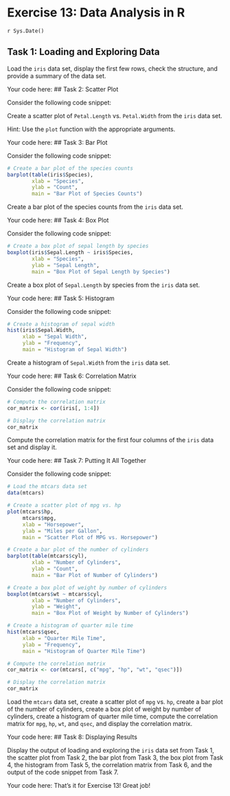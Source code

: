 # Exercise 13: Data Analysis in R
`r Sys.Date()`


## Task 1: Loading and Exploring Data


Load the `iris` data set, display the first few rows, check the structure,
and provide a summary of the data set.

Your code here:
## Task 2: Scatter Plot

Consider the following code snippet:


Create a scatter plot of `Petal.Length` vs. `Petal.Width` from the `iris`
data set.

Hint: Use the `plot` function with the appropriate arguments.

Your code here:
## Task 3: Bar Plot

Consider the following code snippet:

```r
# Create a bar plot of the species counts
barplot(table(iris$Species),
        xlab = "Species",
        ylab = "Count",
        main = "Bar Plot of Species Counts")
```

Create a bar plot of the species counts from the `iris` data set.

Your code here:
## Task 4: Box Plot

Consider the following code snippet:

```r
# Create a box plot of sepal length by species
boxplot(iris$Sepal.Length ~ iris$Species,
        xlab = "Species",
        ylab = "Sepal Length",
        main = "Box Plot of Sepal Length by Species")
```

Create a box plot of `Sepal.Length` by species from the `iris` data set.

Your code here:
## Task 5: Histogram

Consider the following code snippet:

```r
# Create a histogram of sepal width
hist(iris$Sepal.Width,
     xlab = "Sepal Width",
     ylab = "Frequency",
     main = "Histogram of Sepal Width")
```

Create a histogram of `Sepal.Width` from the `iris` data set.

Your code here:
## Task 6: Correlation Matrix

Consider the following code snippet:

```r
# Compute the correlation matrix
cor_matrix <- cor(iris[, 1:4])

# Display the correlation matrix
cor_matrix
```

Compute the correlation matrix for the first four columns of the `iris` data
set and display it.

Your code here:
## Task 7: Putting It All Together

Consider the following code snippet:

```r
# Load the mtcars data set
data(mtcars)

# Create a scatter plot of mpg vs. hp
plot(mtcars$hp,
     mtcars$mpg,
     xlab = "Horsepower",
     ylab = "Miles per Gallon",
     main = "Scatter Plot of MPG vs. Horsepower")

# Create a bar plot of the number of cylinders
barplot(table(mtcars$cyl),
        xlab = "Number of Cylinders",
        ylab = "Count",
        main = "Bar Plot of Number of Cylinders")

# Create a box plot of weight by number of cylinders
boxplot(mtcars$wt ~ mtcars$cyl,
        xlab = "Number of Cylinders",
        ylab = "Weight",
        main = "Box Plot of Weight by Number of Cylinders")

# Create a histogram of quarter mile time
hist(mtcars$qsec,
     xlab = "Quarter Mile Time",
     ylab = "Frequency",
     main = "Histogram of Quarter Mile Time")

# Compute the correlation matrix
cor_matrix <- cor(mtcars[, c("mpg", "hp", "wt", "qsec")])

# Display the correlation matrix
cor_matrix
```

Load the `mtcars` data set, create a scatter plot of `mpg` vs. `hp`, create a
bar plot of the number of cylinders, create a box plot of weight by number of
cylinders, create a histogram of quarter mile time, compute the correlation
matrix for `mpg`, `hp`, `wt`, and `qsec`, and display the correlation matrix.

Your code here:
## Task 8: Displaying Results

Display the output of loading and exploring the `iris` data set from Task 1,
the scatter plot from Task 2, the bar plot from Task 3, the box plot from
Task 4, the histogram from Task 5, the correlation matrix from Task 6, and
the output of the code snippet from Task 7.

Your code here:
That's it for Exercise 13! Great job!

